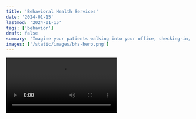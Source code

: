 ```yaml
---
title: 'Behavioral Health Services'
date: '2024-01-15'
lastmod: '2024-01-15'
tags: ['behavior']
draft: false
summary: 'Imagine your patients walking into your office, checking-in, and being handed an electronic tablet containing a few brief customized questions.'
images: ['/static/images/bhs-hero.png']
---
```


<video controls>
  <source
    src="https://github.com/darkepacific/rx4life/raw/main/public/static/In-Office_Screening_V01.1.mp4"
    type="video/mp4"
  />
</video>